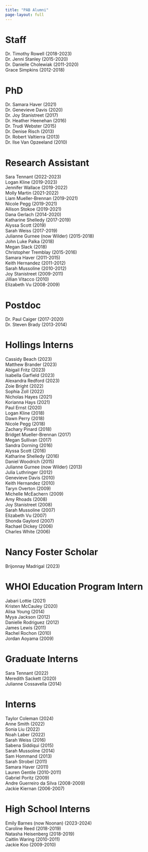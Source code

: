 ```yaml
---
title: "PAB Alumni"
page-layout: full
---
```



# Staff

Dr. Timothy Rowell (2018-2023)  
Dr. Jenni Stanley (2015-2020)  
Dr. Danielle Cholewiak (2011-2020)  
Grace Simpkins (2012-2018)

# PhD

Dr. Samara Haver (2021)  
Dr. Genevieve Davis (2020)  
Dr. Joy Stanistreet (2017)  
Dr. Heather Heenehan (2016)  
Dr. Trudi Webster (2015)  
Dr. Denise Risch (2013)  
Dr. Robert Valtierra (2013)  
Dr. Ilse Van Opzeeland (2010)

# Research Assistant

Sara Tennant (2022-2023)  
Logan Kline (2019-2023)  
Jennifer Wallace (2019-2022)  
Molly Martin (2021-2022)  
Liam Mueller-Brennan (2019-2021)  
Nicole Pegg (2019-2021)  
Allison Stokoe (2019-2021)  
Dana Gerlach (2014-2020)  
Katharine Shelledy (2017-2019)  
Alyssa Scott (2019)  
Sarah Weiss (2017-2019)  
Julianne Gurnee (now Wilder) (2015-2018)  
John Luke Palka (2018)  
Megan Slack (2018)  
Christopher Tremblay (2015-2016)  
Samara Haver (2011-2015)  
Keith Hernandez (2011-2012)  
Sarah Mussoline (2010-2012)  
Joy Stanistreet (2009-2011)  
Jillian Vitacco (2010)  
Elizabeth Vu (2008-2009)

# Postdoc

Dr. Paul Caiger (2017-2020)  
Dr. Steven Brady (2013-2014)

# Hollings Interns

Cassidy Beach (2023)  
Matthew Brander (2023)  
Abigail Fritz (2023)  
Isabella Garfield (2023)  
Alexandra Redford (2023)  
Zoie Bright (2022)  
Sophia Zoll (2022)  
Nicholas Hayes (2021)  
Korianna Hays (2021)  
Paul Ernst (2020)  
Logan Kline (2018)  
Dawn Perry (2018)  
Nicole Pegg (2018)  
Zachary Pinard (2018)  
Bridget Mueller-Brennan (2017)  
Megan Sullivan (2017)  
Sandra Dorning (2016)  
Alyssa Scott (2016)  
Katharine Shelledy (2016)  
Daniel Woodrich (2015)  
Julianne Gurnee (now Wilder) (2013)  
Julia Luthringer (2012)  
Genevieve Davis (2010)  
Keith Hernandez (2010)  
Taryn Overton (2009)  
Michelle McEachern (2009)  
Amy Rhoads (2008)  
Joy Stanistreet (2008)  
Sarah Mussoline (2007)  
Elizabeth Vu (2007)  
Shonda Gaylord (2007)  
Rachael Dickey (2006)  
Charles White (2006)

# Nancy Foster Scholar

Brijonnay Madrigal (2023)

# WHOI Education Program Intern

Jabari Lottie (2021)  
Kristen McCauley (2020)  
Alisa Young (2014)  
Myya Jackson (2012)  
Danielle Rodriguez (2012)  
James Lewis (2011)  
Rachel Rochon (2010)  
Jordan Aoyama (2009)

# Graduate Interns

Sara Tennant (2022)  
Meredith Sackett (2020)  
Julianne Cossavella (2014)

# Interns

Taylor Coleman (2024)  
Anne Smith (2022)  
Sonia Liu (2022)  
Noah Laber (2022)  
Sarah Weiss (2016)  
Sabena Siddiqui (2015)  
Sarah Mussoline (2014)  
Sam Hommand (2013)  
Sarah Strobel (2011)  
Samara Haver (2011)  
Lauren Gentile (2010-2011)  
Gabriel Poritz (2009)  
Andre Guerreiro da Silva (2008-2009)  
Jackie Kiernan (2006-2007)

# High School Interns

Emily Barnes (now Noonan) (2023-2024)  
Caroline Reed (2018-2019)  
Natasha Heisenberg (2018-2019)  
Caitlin Waring (2010-2011)  
Jackie Koo (2009-2010)  

